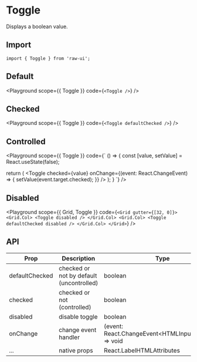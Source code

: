 
# Toggle

Displays a boolean value.

## Import

```tsx
import { Toggle } from 'raw-ui';
```

## Default

<Playground
  scope={{ Toggle }}
  code={`
<Toggle />
`}
/>

## Checked

<Playground
  scope={{ Toggle }}
  code={`
<Toggle defaultChecked />
`}
/>

## Controlled

<Playground
  scope={{ Toggle }}
  code={`
() => {
  const [value, setValue] = React.useState(false);

  return (
    <Toggle
      checked={value}
      onChange={(event: React.ChangeEvent<HTMLInputElement>) => {
        setValue(event.target.checked);
      }}
    />
  );
}
`}
/>

## Disabled

<Playground
  scope={{ Grid, Toggle }}
  code={`
<Grid gutter={[32, 0]}>
  <Grid.Col>
    <Toggle disabled />
  </Grid.Col>
  <Grid.Col>
    <Toggle defaultChecked disabled />
  </Grid.Col>
</Grid>
`}
/>

## API

| Prop           | Description                              | Type                                                   | Default |
| -------------- | ---------------------------------------- | ------------------------------------------------------ | ------- |
| defaultChecked | checked or not by default (uncontrolled) | boolean                                                | false   |
| checked        | checked or not (controlled)              | boolean                                                | -       |
| disabled       | disable toggle                           | boolean                                                | false   |
| onChange       | change event handler                     | (event: React.ChangeEvent\<HTMLInputElement\>) => void | -       |
| ...            | native props                             | React.LabelHTMLAttributes                              | -       |
